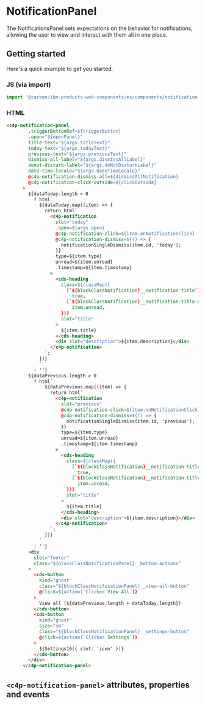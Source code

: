 
<Meta of={NotificationPanelStories} />

# NotificationPanel

The NotificationsPanel sets expectations on the behavior for notifications, allowing the user to view and interact with them all in one place.

## Getting started

Here's a quick example to get you started.

### JS (via import)

```javascript
import '@carbon/ibm-products-web-components/es/components/notification-panel/index.js';
```

### HTML

```html
<c4p-notification-panel
        .triggerButtonRef=${triggerButton}
        .open="${openPanel}"
        title-text="${args.titleText}"
        today-text="${args.todayText}"
        previous-text="${args.previousText}"
        dismiss-all-label="${args.dismissAllLabel}"
        donot-disturb-label="${args.doNotDisturbLabel}"
        date-time-locale="${args.dateTimeLocale}"
        @c4p-notification-dismiss-all=${dismissAllNotification}
        @c4p-notification-click-outside=${clickOutside}
      >
        ${dataToday.length > 0
          ? html`
            ${dataToday.map((item) => {
              return html`
                <c4p-notification
                  slot="today"
                  .open=${args.open}
                  @c4p-notification-click=${item.onNotificationClick}
                  @c4p-notification-dismiss=${() => {
                    notificationSingleDismiss(item.id, 'today');
                  }}
                  type=${item.type}
                  unread=${item.unread}
                  .timestamp=${item.timestamp}
                >
                  <cds-heading
                    class=${classMap({
                      [`${blockClassNotification}__notification-title`]:
                        true,
                      [`${blockClassNotification}__notification-title-unread`]:
                        item.unread,
                    })}
                    slot="title"
                  >
                    ${item.title}
                  </cds-heading>
                  <div slot="description">${item.description}</div>
                </c4p-notification>
              `;
            })}
            `
          : ''}
        ${dataPrevious.length > 0
          ? html`
              ${dataPrevious.map((item) => {
                return html`
                  <c4p-notification
                    slot="previous"
                    @c4p-notification-click=${item.onNotificationClick}
                    @c4p-notification-dismiss=${() => {
                      notificationSingleDismiss(item.id, 'previous');
                    }}
                    type=${item.type}
                    unread=${item.unread}
                    .timestamp=${item.timestamp}
                  >
                    <cds-heading
                      class=${classMap({
                        [`${blockClassNotification}__notification-title`]:
                          true,
                        [`${blockClassNotification}__notification-title-unread`]:
                          item.unread,
                      })}
                      slot="title"
                    >
                      ${item.title}
                    </cds-heading>
                    <div slot="description">${item.description}</div>
                  </c4p-notification>
                `;
              })}
            `
          : ''}
        <div
          slot="footer"
          class="${blockClassNotificationPanel}__bottom-actions"
        >
          <cds-button
            kind="ghost"
            class="${blockClassNotificationPanel}__view-all-button"
            @click=${action(`Clicked View All`)}
          >
            View all (${dataPrevious.length + dataToday.length})
          </cds-button>
          <cds-button
            kind="ghost"
            size="sm"
            class="${blockClassNotificationPanel}__settings-button"
            @click=${action(`Clicked Settings`)}
          >
            ${Settings16({ slot: 'icon' })}
          </cds-button>
        </div>
      </c4p-notification-panel>
```

## `<c4p-notification-panel>` attributes, properties and events

<ArgTypes of="c4p-notification-panel" />
